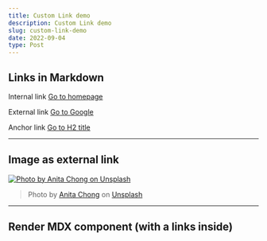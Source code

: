 ```yaml
---
title: Custom Link demo
description: Custom Link demo
slug: custom-link-demo
date: 2022-09-04
type: Post
---
```



## Links in Markdown

Internal link [Go to homepage](/)

External link [Go to Google](https://google.com)

Anchor link [Go to H2 title](#h2-title)

---

## Image as external link

[![Photo by Anita Chong on Unsplash](/images/anita-chong-unsplash.jpg)](https://unsplash.com/photos/aSJAalMXCvI)

> Photo by [Anita Chong](https://unsplash.com/@jacutanita) on [Unsplash](https://unsplash.com/photos/aSJAalMXCvI)
---

## Render MDX component (with a links inside)

<LinksDemo />